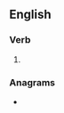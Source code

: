 ==English==

===Verb===
{{head|en|present participle}}

# {{present participle of|molder|lang=en|nocat=1}}

===Anagrams===
* {{l|en|remolding}}